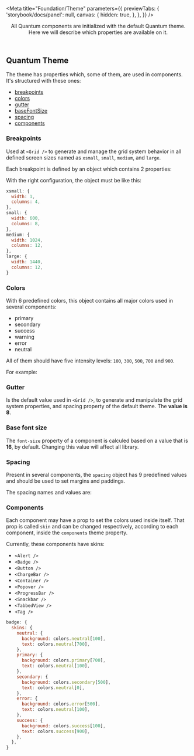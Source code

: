 


<Meta 
  title="Foundation/Theme" 
  parameters={{
    previewTabs: { 
      'storybook/docs/panel': null, 
      canvas: {
        hidden: true,
      },
    },
  }}
/>

<Header title="Theme">
  All Quantum components are initialized with the default Quantum theme.
  <br />
  Here we will describe which properties are available on it.
</Header>

## Quantum Theme

The theme has properties which, some of them, are used in components.
It's structured with these ones:

- [breakpoints](#breakpoints)
- [colors](#colors)
- [gutter](#gutter)
- [baseFontSize](#base-font-size)
- [spacing](#spacing)
- [components](#components)

### <a id="breakpoints"></a>Breakpoints

Used at `<Grid />` to generate and manage the grid
system behavior in all defined screen sizes named as `xsmall`, `small`, `medium`, and `large`.

Each breakpoint is defined by an object which contains 2 properties:

<BreakpointsProperties />

With the right configuration, the object must be like this:

```js
xsmall: {
  width: 1,
  columns: 4,
},
small: {
  width: 600,
  columns: 8,
},
medium: {
  width: 1024,
  columns: 12,
},
large: {
  width: 1440,
  columns: 12,
}
```

### <a id="colors"></a>Colors

With 6 predefined colors, this object contains all major colors used in several components:

- primary
- secondary
- success
- warning
- error
- neutral

All of them should have five intensity levels: `100`, `300`, `500`, `700` and `900`.

For example:

<ColorIntensity />

### <a id="gutter"></a>Gutter

Is the default value used in `<Grid />`, to generate and manipulate the grid system properties, and spacing property of the default theme. The **value is 8**.

### <a id="base-font-size"></a>Base font size

The `font-size` property of a component is calculed based on a value that is **16**, by default. Changing this value will affect all library.

### <a id="spacing"></a>Spacing

Present in several components, the `spacing` object has 9 predefined values and should be used to set margins and paddings.

The spacing names and values are:

<SpacingValues />

### <a id="components"></a>Components

Each component may have a prop to set the colors used inside itself. That prop is called `skin` and can be changed respectively, according to each component, inside the `components` theme property.

Currently, these components have skins:

- `<Alert />`
- `<Badge />`
- `<Button />`
- `<ChargeBar />`
- `<Container />`
- `<Popover />`
- `<ProgressBar />`
- `<Snackbar />`
- `<TabbedView />`
- `<Tag />`

```js
badge: {
  skins: {
    neutral: {
      background: colors.neutral[100],
      text: colors.neutral[700],
    },
    primary: {
      background: colors.primary[700],
      text: colors.neutral[100],
    },
    secondary: {
      background: colors.secondary[500],
      text: colors.neutral[0],
    },
    error: {
      background: colors.error[500],
      text: colors.neutral[100],
    },
    success: {
      background: colors.success[100],
      text: colors.success[900],
    },
  },
}
```